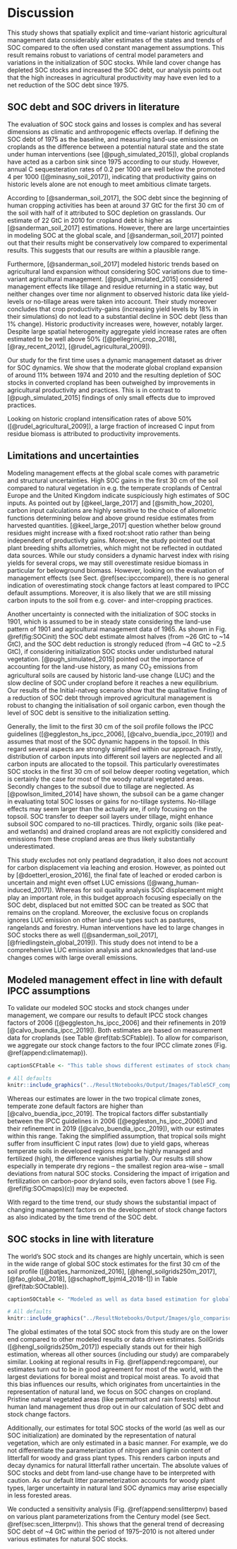 # Discussion

This study shows that spatially explicit and time-variant historic agricultural management data considerably alter estimates of the states and trends of SOC compared to the often used constant management assumptions. This result remains robust to variations of central model parameters and variations in the initialization of SOC stocks. While land cover change has depleted SOC stocks and increased the SOC debt, our analysis points out that the high increases in agricultural productivity may have even led to a net reduction of the SOC debt since 1975.

## SOC debt and SOC drivers in literature

The evaluation of SOC stock gains and losses is complex and has several dimensions as climatic and anthropogenic effects overlap. If defining the SOC debt of 1975 as the baseline, and measuring land-use emissions on croplands as the difference between a potential natural state and the state under human interventions (see [@pugh_simulated_2015]), global croplands have acted as a carbon sink since 1975 according to our study. However, annual C sequesteration rates of 0.2 per 1000 are well below the promoted 4 per 1000 ([@minasny_soil_2017]), indicating that productivity gains on historic levels alone are not enough to meet ambitious climate targets. 

According to [@sanderman_soil_2017], the SOC debt since the beginning of human cropping activities has been at around 37 GtC for the first 30 cm of the soil with half of it attributed to SOC depletion on grasslands. Our estimate of 22 GtC in 2010 for cropland debt is higher as [@sanderman_soil_2017] estimations. However, there are large uncertainties in modeling SOC at the global scale, and [@sanderman_soil_2017] pointed out that their results might be conservatively low compared to experimental results. This suggests that our results are within a plausible range.

Furthermore, [@sanderman_soil_2017] modeled historic trends based on agricultural land expansion without considering SOC variations due to time-variant agricultural management. [@pugh_simulated_2015] considered management effects like tillage and residue returning in a static way, but neither changes over time nor alignment to observed historic data like yield-levels or no-tillage areas were taken into account. Their study moreover concludes that crop productivity-gains (increasing yield levels by 18% in their simulations) do not lead to a substantial decline in SOC debt (less than 1% change). Historic productivity increases were, however, notably larger. Despite large spatial heterogeneity aggregate yield increase rates are often estimated to be well above 50% ([@pellegrini_crop_2018], [@ray_recent_2012], [@rudel_agricultural_2009]).

Our study for the first time uses a dynamic management dataset as driver for SOC dynamics. We show that the moderate global cropland expansion of around 11% between 1974 and 2010 and the resulting depletion of SOC stocks in converted cropland has been outweighed by improvements in agricultural productivity and practices. This is in contrast to [@pugh_simulated_2015] findings of only small effects due to improved practices.

Looking on historic cropland intensification rates of above 50% ([@rudel_agricultural_2009]), a large fraction of increased C input from residue biomass is attributed to productivity improvements.  

## Limitations and uncertainties

Modeling management effects at the global scale comes with parametric and structural uncertainties. High SOC gains in the first 30 cm of the soil compared to natural vegetation in e.g. the temperate croplands of Central Europe and the United Kingdom indicate suspiciously high estimates of SOC inputs. As pointed out by [@keel_large_2017] and [@smith_how_2020], carbon input calculations are highly sensitive to the choice of allometric functions determining below and above ground residue estimates from harvested quantities. [@keel_large_2017] question whether below ground residues might increase with a fixed root:shoot ratio rather than being independent of productivity gains. Moreover, the study pointed out that plant breeding shifts allometries, which might not be reflected in outdated data sources. While our study considers a dynamic harvest index with rising yields for several crops, we may still overestimate residue biomass in particular for belowground biomass. However, looking on the evaluation of management effects (see Sect. \@ref(sec:ipcccompare)), there is no general indication of overestimating stock change factors at least compared to IPCC default assumptions. Moreover, it is also likely that we are still missing carbon inputs to the soil from e.g. cover- and inter-cropping practices.

Another uncertainty is connected with the initialization of SOC stocks in 1901, which is assumed to be in steady state considering the land-use pattern of 1901 and agricultural management data of 1965. As shown in Fig. \@ref(fig:SOCinit) the SOC debt estimate almost halves (from ~26 GtC to ~14 GtC), and the SOC debt reduction is strongly reduced (from ~4 GtC to ~2.5 GtC), if considering initialization SOC stocks under undisturbed natural vegetation. [@pugh_simulated_2015] pointed out the importance of accounting for the land-use history, as many CO~2~ emissions from agricultural soils are caused by historic land-use change (LUC) and the slow decline of SOC under cropland before it reaches a new equilibrium. Our results of the Initial-natveg scenario show that the qualitative finding of a reduction of SOC debt through improved agricultural management is robust to changing the initialisation of soil organic carbon, even though the level of SOC debt is sensitive to the initialization setting.

Generally, the limit to the first 30 cm of the soil profile follows the IPCC guidelines ([@eggleston_hs_ipcc_2006], [@calvo_buendia_ipcc_2019]) and assumes that most of the SOC dynamic happens in the topsoil. In this regard several aspects are strongly simplified within our approach. Firstly, distribution of carbon inputs into different soil layers are neglected and all carbon inputs are allocated to the topsoil. This particularly overestimates SOC stocks in the first 30 cm of soil below deeper rooting vegetation, which is certainly the case for most of the woody natural vegetated areas. Secondly changes to the subsoil due to tillage are neglected. As [@powlson_limited_2014] have shown, the subsoil can be a game changer in evaluating total SOC losses or gains for no-tillage systems. No-tillage effects may seem larger than the actually are, if only focusing on the topsoil. SOC transfer to deeper soil layers under tillage, might enhance subsoil SOC compared to no-till practices. Thirdly, organic soils (like peat- and wetlands) and drained cropland areas are not explicitly considered and emissions from these cropland areas are thus likely substantially underestimated. 

This study excludes not only peatland degradation, it also does not account for carbon displacement via leaching and erosion. However, as pointed out by [@doetterl_erosion_2016], the final fate of leached or eroded carbon is uncertain and might even offset LUC emissions ([@wang_human-induced_2017]). Whereas for soil quality analysis SOC displacement might play an important role, in this budget approach focusing especially on the SOC debt, displaced but not emitted SOC can be treated as SOC that remains on the cropland.
Moreover, the exclusive focus on croplands ignores LUC emission on other land-use types such as pastures, rangelands and forestry. Human interventions have led to large changes in SOC stocks there as well ([@sanderman_soil_2017],[@friedlingstein_global_2019]). This study does not intend to be a comprehensive LUC emission analysis and acknowledges that land-use changes comes with large overall emissions.

## Modeled management effect in line with default IPCC assumptions {#sec:ipcccompare}

To validate our modeled SOC stocks and stock changes under management, we compare our results to default IPCC stock changes factors of 2006 ([@eggleston_hs_ipcc_2006] and their refinements in 2019 [@calvo_buendia_ipcc_2019]). Both estimates are based on measurement data for croplands (see Table \@ref(tab:SCFtable)). To allow for comparison, we aggregate our stock change factors to the four IPCC climate zones (Fig. \@ref(append:climatemap)).

```r
captionSCFtable <- "This table shows different estimates of stock change factors $F_{SCF}$, defined as the SOC stock of managed croplands relative to the counterfactual SOC stock under natural vegetation. We compare average values for four IPCC climate zone classifications. IPCC2006 and IPCC2019 default factors (medium input) as well as altered factors for low and high input of organic matter without any other subsystem consideration (see Table 5.5 in [@eggleston_hs_ipcc_2006], [@calvo_buendia_ipcc_2019] are compared to 1990 and 2010 results for historic input levels of this study."
```

```r
# All defaults
knitr::include_graphics("../ResultNotebooks/Output/Images/TableSCF_comparison.png")
```

Whereas our estimates are lower in the two tropical climate zones, temperate zone default factors are higher than [@calvo_buendia_ipcc_2019]. The tropical factors differ substantially between the IPCC guidelines in 2006 ([@eggleston_hs_ipcc_2006]) and their refinement in 2019 ([@calvo_buendia_ipcc_2019]), with our estimates within this range.
Taking the simplified assumption, that tropical soils might suffer from insufficient C input rates (low) due to yield gaps, whereas temperate soils in developed regions might be highly managed and fertilized (high), the difference vanishes partially. Our results still show  especially in temperate dry regions -- the smallest region area-wise -- small deviations from natural SOC stocks. Considering the impact of irrigation and fertilization on carbon-poor dryland soils, even factors above 1 (see Fig. \@ref(fig:SOCmaps)(c)) may be expected. 

With regard to the time trend, our study shows the substantial impact of changing management factors on the development of stock change factors as also indicated by the time trend of the SOC debt.

## SOC stocks in line with literature

The world's SOC stock and its changes are highly uncertain, which is seen in the wide range of global SOC stock estimates for the first 30 cm of the soil profile ([@batjes_harmonized_2016], [@hengl_soilgrids250m_2017], [@fao_global_2018], [@schaphoff_lpjml4_2018-1]) in Table \@ref(tab:SOCtable)).

```r
captionSOCtable <- "Modeled as well as data based estimation for global SOC stock in GtC for the first 30 cm of soil aggregated over all land area. Note that SoilGrids, GSOC and WISE do not consider land-use as well as changes over time and rely on soil profile data gather over a long period of time. This makes it hard to pinpoint a specific year for these SOC estimations. In this context they will be compared to modeled data from LPJmL4 for potential natural vegetation and this study for the year 2010."
```

```r
# All defaults
knitr::include_graphics("../ResultNotebooks/Output/Images/glo_comparisonfigure.png")
```

The global estimates of the total SOC stock from this study are on the lower end compared to other modeled results or data driven estimates. SoilGrids ([@hengl_soilgrids250m_2017]) especially stands out for their high estimation, whereas all other sources (including our study) are comparabely similar. Looking at regional results in Fig. \@ref(append:regcompare), our estimates turn out to be in good agreement for most of the world, with the largest deviations for boreal moist and tropical moist areas. To avoid that this bias influences our results, which originates from uncertainties in the representation of natural land, we focus on SOC changes on cropland. Pristine natural vegetated areas (like permafrost and rain forests) without human land management thus drop out in our calculation of SOC debt and stock change factors.

Additionally, our estimates for total SOC stocks of the world (as well as our SOC initialization) are dominated by the representation of natural vegetation, which are only estimated in a basic manner. For example, we do not differentiate the parameterization of nitrogen and lignin content of litterfall for woody and grass plant types. This renders carbon inputs and decay dynamics for natural litterfall rather uncertain. The absolute values of SOC stocks and debt from land-use change have to be interpreted with caution. As our default litter parameterization accounts for woody plant types, larger uncertainty in natural land SOC dynamics may arise especially in less forested areas.

We conducted a sensitivity analysis (Fig. \@ref(append:senslitterpnv) based on various plant parameterizations from the Century model (see Sect. \@ref(sec:scen_litterpnv)). This shows that the general trend of decreasing SOC debt of ~4 GtC within the period of 1975--2010 is not altered under various estimates for natural SOC stocks.
